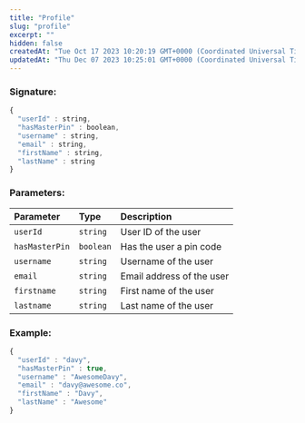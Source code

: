```yaml
---
title: "Profile"
slug: "profile"
excerpt: ""
hidden: false
createdAt: "Tue Oct 17 2023 10:20:19 GMT+0000 (Coordinated Universal Time)"
updatedAt: "Thu Dec 07 2023 10:25:01 GMT+0000 (Coordinated Universal Time)"
---
```

### Signature:

```javascript
{
  "userId" : string,
  "hasMasterPin" : boolean,
  "username" : string,
  "email" : string,
  "firstName" : string,
  "lastName" : string
}
```

### Parameters:

| Parameter      | Type      | **Description**           |
| :------------- | :-------- | :------------------------ |
| `userId`       | `string`  | User ID of the user       |
| `hasMasterPin` | `boolean` | Has the user a pin code   |
| `username`     | `string`  | Username of the user      |
| `email`        | `string`  | Email address of the user |
| `firstname`    | `string`  | First name of the user    |
| `lastname`     | `string`  | Last name of the user     |

### Example:

```javascript
{
  "userId" : "davy",
  "hasMasterPin" : true,
  "username" : "AwesomeDavy",
  "email" : "davy@awesome.co",
  "firstName" : "Davy",
  "lastName" : "Awesome"
}
```
